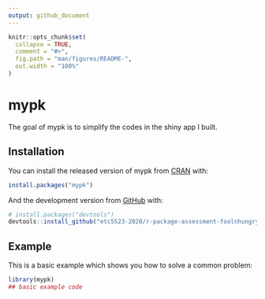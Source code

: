 ```yaml
---
output: github_document
---
```


<!-- README.md is generated from README.Rmd. Please edit that file -->

```r
knitr::opts_chunk$set(
  collapse = TRUE,
  comment = "#>",
  fig.path = "man/figures/README-",
  out.width = "100%"
)
```

# mypk

<!-- badges: start -->
<!-- badges: end -->

The goal of mypk is to simplify the codes in the shiny app I built.

## Installation

You can install the released version of mypk from [CRAN](https://CRAN.R-project.org) with:

``` r
install.packages("mypk")
```

And the development version from [GitHub](https://github.com/) with:

``` r
# install.packages("devtools")
devtools::install_github("etc5523-2020/r-package-assessment-foolnhungry")
```
## Example

This is a basic example which shows you how to solve a common problem:

```r
library(mypk)
## basic example code
```

